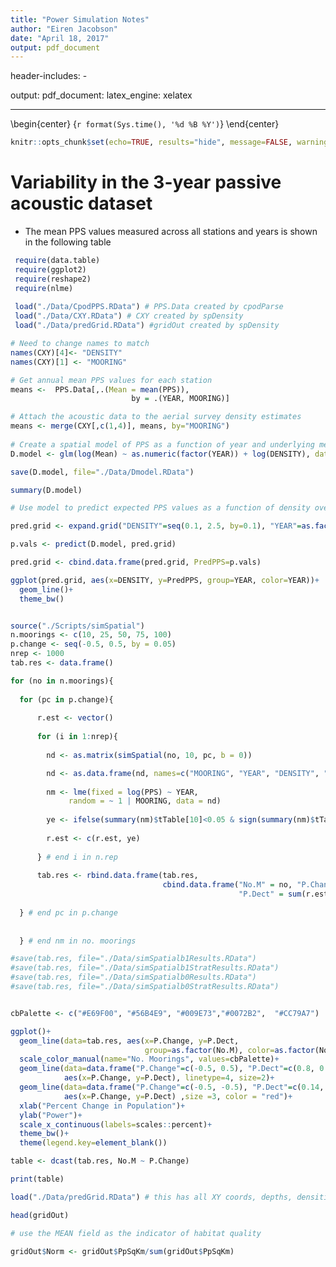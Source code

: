 ```yaml
---
title: "Power Simulation Notes"
author: "Eiren Jacobson"
date: "April 18, 2017"
output: pdf_document
---
```


header-includes:
   - \usepackage{caption}
output: 
  pdf_document:
    latex_engine: xelatex

---
\begin{center}
\Large{Eiren Jacobson} 
\end{center}

\begin{center}
\large{`r format(Sys.time(), '%d %B %Y')`}
\end{center}

```r
knitr::opts_chunk$set(echo=TRUE, results="hide", message=FALSE, warning=FALSE)
```

# Variability in the 3-year passive acoustic dataset

* The mean PPS values measured across all stations and years is shown in the following table

```r
 
 require(data.table)
 require(ggplot2)
 require(reshape2)
 require(nlme)
 
 load("./Data/CpodPPS.RData") # PPS.Data created by cpodParse
 load("./Data/CXY.RData") # CXY created by spDensity
 load("./Data/predGrid.RData") #gridOut created by spDensity

```


```r

# Need to change names to match 
names(CXY)[4]<- "DENSITY"
names(CXY)[1] <- "MOORING"

# Get annual mean PPS values for each station
means <-  PPS.Data[,.(Mean = mean(PPS)), 
                           by = .(YEAR, MOORING)]

# Attach the acoustic data to the aerial survey density estimates
means <- merge(CXY[,c(1,4)], means, by="MOORING")
 
# Create a spatial model of PPS as a function of year and underlying mean density
D.model <- glm(log(Mean) ~ as.numeric(factor(YEAR)) + log(DENSITY), data = means)

save(D.model, file="./Data/Dmodel.RData")

summary(D.model)

# Use model to predict expected PPS values as a function of density over the three years

pred.grid <- expand.grid("DENSITY"=seq(0.1, 2.5, by=0.1), "YEAR"=as.factor(1:3))

p.vals <- predict(D.model, pred.grid)

pred.grid <- cbind.data.frame(pred.grid, PredPPS=p.vals)

ggplot(pred.grid, aes(x=DENSITY, y=PredPPS, group=YEAR, color=YEAR))+
  geom_line()+
  theme_bw()

```

```r




```

```r
source("./Scripts/simSpatial")
n.moorings <- c(10, 25, 50, 75, 100)
p.change <- seq(-0.5, 0.5, by = 0.05)
nrep <- 1000
tab.res <- data.frame()

for (no in n.moorings){
  
  for (pc in p.change){
    
      r.est <- vector()
  
      for (i in 1:nrep){
    
        nd <- as.matrix(simSpatial(no, 10, pc, b = 0))

        nd <- as.data.frame(nd, names=c("MOORING", "YEAR", "DENSITY", "PPS"))
    
        nm <- lme(fixed = log(PPS) ~ YEAR, 
             random = ~ 1 | MOORING, data = nd)
        
        ye <- ifelse(summary(nm)$tTable[10]<0.05 & sign(summary(nm)$tTable[2])==sign(pc), 1, 0)
    
        r.est <- c(r.est, ye)
    
      } # end i in n.rep
      
      tab.res <- rbind.data.frame(tab.res, 
                                  cbind.data.frame("No.M" = no, "P.Change" = pc, 
                                                   "P.Dect" = sum(r.est)/length(r.est)))
      
  } # end pc in p.change
    
    
  } # end nm in no. moorings

#save(tab.res, file="./Data/simSpatialb1Results.RData")
#save(tab.res, file="./Data/simSpatialb1StratResults.RData")
#save(tab.res, file="./Data/simSpatialb0Results.RData")
#save(tab.res, file="./Data/simSpatialb0StratResults.RData")


cbPalette <- c("#E69F00", "#56B4E9", "#009E73","#0072B2",  "#CC79A7")

ggplot()+
  geom_line(data=tab.res, aes(x=P.Change, y=P.Dect, 
                              group=as.factor(No.M), color=as.factor(No.M)), size=1.5)+
  scale_color_manual(name="No. Moorings", values=cbPalette)+
  geom_line(data=data.frame("P.Change"=c(-0.5, 0.5), "P.Dect"=c(0.8, 0.8)), 
            aes(x=P.Change, y=P.Dect), linetype=4, size=2)+
  geom_line(data=data.frame("P.Change"=c(-0.5, -0.5), "P.Dect"=c(0.14, 0.33)), 
            aes(x=P.Change, y=P.Dect) ,size =3, color = "red")+
  xlab("Percent Change in Population")+
  ylab("Power")+
  scale_x_continuous(labels=scales::percent)+
  theme_bw()+
  theme(legend.key=element_blank())

table <- dcast(tab.res, No.M ~ P.Change)

print(table)


```


```r

load("./Data/predGrid.RData") # this has all XY coords, depths, densities, and SE vals

head(gridOut)

# use the MEAN field as the indicator of habitat quality

gridOut$Norm <- gridOut$PpSqKm/sum(gridOut$PpSqKm)


```